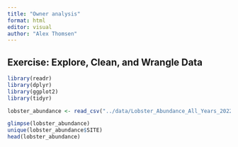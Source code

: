 ```yaml
---
title: "Owner analysis"
format: html
editor: visual
author: "Alex Thomsen"
---
```


## Exercise: Explore, Clean, and Wrangle Data
```r
library(readr)
library(dplyr)
library(ggplot2)
library(tidyr)
```

```r
lobster_abundance <- read_csv("../data/Lobster_Abundance_All_Years_20220829.csv")

glimpse(lobster_abundance)
unique(lobster_abundance$SITE)
head(lobster_abundance)
```


